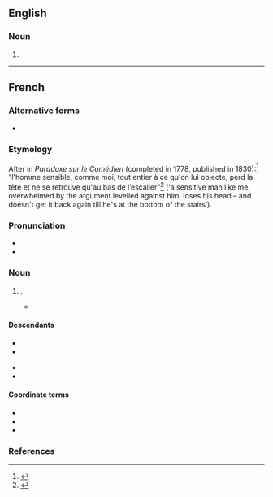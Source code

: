 ==English==

===Noun===
{{en-noun|-|head=esprit de l'escalier}}

# {{alternative form of|l'esprit de l'escalier|lang=en}}

----

==French==
{{wikipedia|lang=fr}}

===Alternative forms===
* {{alter|fr|esprit d'escalier}}

===Etymology===
After {{w|Denis Diderot|Diderot}} in ''Paradoxe sur le Comédien'' (completed in 1778, published in 1830):<ref>{{cite-book
|title={{w|The Oxford Dictionary of Quotations}}
|publisher={{w|Oxford University Press}}
|year=2004
|ISBN=0-19-860720-2}}</ref> “l'homme sensible, comme moi, tout entier à ce qu'on lui objecte, perd la tête et ne se retrouve qu'au bas de l’escalier”<ref>{{cite-book
|author={{w|Denis Diderot}}
|title=Paradoxe sur le Comédien
|year=1773, remanié en 1778
|section=Diderot II
|publisher=Classiques Larousse
|year_published=1934
|page=56}}</ref> (‘a sensitive man like me, overwhelmed by the argument levelled against him, loses his head – and doesn't get it back again till he's at the bottom of the stairs’).

===Pronunciation===
* {{fr-IPA}}
* {{rhymes|e|lang=fr}}

===Noun===
{{fr-noun|m|-|head=[[esprit]] [[de]] [[l']][[escalier]]}}

# {{l|en|l'esprit de l'escalier}}, {{l|en|staircase wit}}
#* {{quote-book
|year=1905
|author=Maurice Souriau
|title=Bernardin de Saint-Pierre d'après ses manuscrits
|page=52
|language=French
|passage=Est-ce de l''''esprit de l'escalier''', mais exaspéré par la rancune?}}

====Descendants====
{{desc-top}}
* {{desc|en|l'esprit de l'escalier|bor=1}}
* {{desc|en|staircase wit|calq=1}}
{{desc-mid}}
* {{desc|de|Treppenwitz|calq=1}}
* {{desc|yi|טרעפּווערטער|calq=1}}
{{desc-bottom}}

====Coordinate terms====
* {{l|fr|bon mot}}
* {{l|fr|mot d'esprit}}
* {{l|fr|mot juste}}

===References===
<references/>